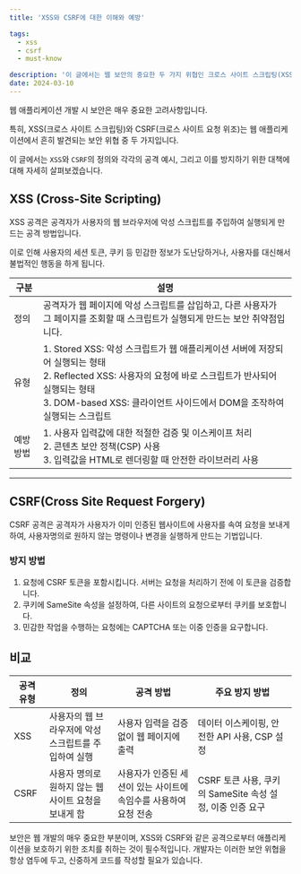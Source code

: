 ```yaml
---
title: 'XSS와 CSRF에 대한 이해와 예방'

tags:
  - xss
  - csrf
  - must-know

description: '이 글에서는 웹 보안의 중요한 두 가지 위협인 크로스 사이트 스크립팅(XSS)과 크로스 사이트 요청 위조(CSRF)에 대해 알아보고, 이러한 공격으로부터 웹 애플리케이션을 보호하기 위한 방법을 설명합니다.'
date: 2024-03-10
---
```


웹 애플리케이션 개발 시 보안은 매우 중요한 고려사항입니다.

특히, XSS(크로스 사이트 스크립팅)와 CSRF(크로스 사이트 요청 위조)는 웹 애플리케이션에서 흔히 발견되는 보안 위협 중 두 가지입니다.

이 글에서는 `XSS`와 `CSRF`의 정의와 각각의 공격 예시, 그리고 이를 방지하기 위한 대책에 대해 자세히 살펴보겠습니다.

## XSS (Cross-Site Scripting)

XSS 공격은 공격자가 사용자의 웹 브라우저에 악성 스크립트를 주입하여 실행되게 만드는 공격 방법입니다.

이로 인해 사용자의 세션 토큰, 쿠키 등 민감한 정보가 도난당하거나, 사용자를 대신해서 불법적인 행동을 하게 됩니다.

| 구분      | 설명                                                                                                                                                                                                                                    |
| --------- | --------------------------------------------------------------------------------------------------------------------------------------------------------------------------------------------------------------------------------------- |
| 정의      | 공격자가 웹 페이지에 악성 스크립트를 삽입하고, 다른 사용자가 그 페이지를 조회할 때 스크립트가 실행되게 만드는 보안 취약점입니다.                                                                                                        |
| 유형      | 1. Stored XSS: 악성 스크립트가 웹 애플리케이션 서버에 저장되어 실행되는 형태<br/> 2. Reflected XSS: 사용자의 요청에 바로 스크립트가 반사되어 실행되는 형태<br/>3. DOM-based XSS: 클라이언트 사이드에서 DOM을 조작하여 실행되는 스크립트 |
| 예방 방법 | 1. 사용자 입력값에 대한 적절한 검증 및 이스케이프 처리<br/>2. 콘텐츠 보안 정책(CSP) 사용<br/>3. 입력값을 HTML로 렌더링할 때 안전한 라이브러리 사용                                                                                      |

---

## CSRF(Cross Site Request Forgery)

CSRF 공격은 공격자가 사용자가 이미 인증된 웹사이트에 사용자를 속여 요청을 보내게 하여, 사용자명의로 원하지 않는 명령이나 변경을 실행하게 만드는 기법입니다.

### 방지 방법

1. 요청에 CSRF 토큰을 포함시킵니다. 서버는 요청을 처리하기 전에 이 토큰을 검증합니다.
2. 쿠키에 SameSite 속성을 설정하여, 다른 사이트의 요청으로부터 쿠키를 보호합니다.
3. 민감한 작업을 수행하는 요청에는 CAPTCHA 또는 이중 인증을 요구합니다.

## 비교

| 공격 유형 | 정의                                                 | 공격 방법                                                        | 주요 방지 방법                                            |
| --------- | ---------------------------------------------------- | ---------------------------------------------------------------- | --------------------------------------------------------- |
| XSS       | 사용자의 웹 브라우저에 악성 스크립트를 주입하여 실행 | 사용자 입력을 검증 없이 웹 페이지에 출력                         | 데이터 이스케이핑, 안전한 API 사용, CSP 설정              |
| CSRF      | 사용자 명의로 원하지 않는 웹사이트 요청을 보내게 함  | 사용자가 인증된 세션이 있는 사이트에 속임수를 사용하여 요청 전송 | CSRF 토큰 사용, 쿠키의 SameSite 속성 설정, 이중 인증 요구 |

보안은 웹 개발의 매우 중요한 부분이며, XSS와 CSRF와 같은 공격으로부터 애플리케이션을 보호하기 위한 조치를 취하는 것이 필수적입니다. 개발자는 이러한 보안 위협을 항상 염두에 두고, 신중하게 코드를 작성할 필요가 있습니다.
